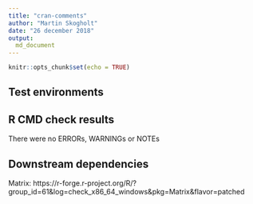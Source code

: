 ```yaml
---
title: "cran-comments"
author: "Martin Skogholt"
date: "26 december 2018"
output:
  md_document
---
```

```r
knitr::opts_chunk$set(echo = TRUE)
```

## Test environments

## R CMD check results
There were no ERRORs, WARNINGs or NOTEs


## Downstream dependencies
Matrix: https://r-forge.r-project.org/R/?group_id=61&log=check_x86_64_windows&pkg=Matrix&flavor=patched


